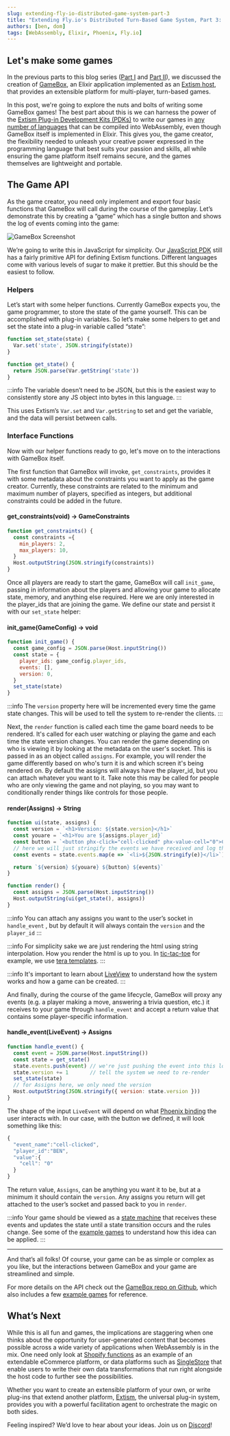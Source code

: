 ```yaml
---
slug: extending-fly-io-distributed-game-system-part-3
title: "Extending Fly.io's Distributed Turn-Based Game System, Part 3: Making Games"
authors: [ben, dom]
tags: [WebAssembly, Elixir, Phoenix, Fly.io]
---
```


## Let's make some games

In the previous parts to this blog series ([Part I](/blog/extending-fly-io-distributed-game-system-part-1) and [Part II](/blog/extending-fly-io-distributed-game-system-part-2)), 
we discussed the creation of [GameBox](https://gamebox.fly.dev/), 
an Elixir application implemented as an [Extism host](https://extism.org/docs/concepts/host-sdk), 
that provides an extensible platform for multi-player, turn-based games. 

In this post, we're going to explore the nuts and bolts of writing some GameBox games! The best part about this is we can harness the power of the 
[Extism Plug-in Development Kits (PDKs)](https://extism.org/docs/concepts/pdk) to write our games in 
[any number of languages](https://extism.org/docs/category/write-a-plug-in) that can be compiled into WebAssembly, even though GameBox itself is implemented in Elixir. 
This gives you, the game creator, the flexibility needed to unleash your creative power expressed in the programming language that best suits your passion and skills, 
all while ensuring the game platform itself remains secure, and the games themselves are lightweight and portable. 

## The Game API

As the game creator, you need only implement and export four basic functions that GameBox will call during the course of the gameplay. 
Let’s demonstrate this by creating a “game” which has a single button and shows the log of events coming into the game:

![GameBox Screenshot](/img/gamebox-log.png)

We’re going to write this in JavaScript for simplicity. Our [JavaScript PDK](https://github.com/extism/js-pdk) still has a fairly primitive 
API for defining Extism functions. Different languages come with various levels of sugar to make it prettier. But this should be the easiest to follow.

### Helpers

Let’s start with some helper functions. Currently GameBox expects you, the game programmer, to store the state of the game yourself. 
This can be accomplished with plug-in variables. So let’s make some helpers to get and set the state into a plug-in variable called “state”:

```javascript
function set_state(state) {
  Var.set('state', JSON.stringify(state))
}

function get_state() {
  return JSON.parse(Var.getString('state'))
}
```

:::info
 The variable doesn’t need to be JSON, but this is the easiest way to consistently store any JS object into bytes in this language.
:::

This uses Extism’s `Var.set` and `Var.getString` to set and get the variable, and the data will persist between calls.

### Interface Functions

Now with our helper functions ready to go, let's move on to the interactions with GameBox itself.

The first function that GameBox will invoke, `get_constraints`, provides it with some metadata about the constraints you want to apply as the game creator. 
Currently, these constraints are related to the minimum and maximum number of players, specified as integers, but additional constraints could be added in the future. 

#### get_constraints(void) -> GameConstraints

```javascript
function get_constraints() {
  const constraints ={
    min_players: 2,
    max_players: 10,
  }
  Host.outputString(JSON.stringify(constraints))
}
```

Once all players are ready to start the game, GameBox will call `init_game`, passing in information about the players and allowing your game to allocate state, 
memory, and anything else required. Here we are only interested in the player_ids that are joining the game. We define our state and persist it with our `set_state` helper:

#### init_game(GameConfig) -> void

```javascript
function init_game() {
  const game_config = JSON.parse(Host.inputString())
  const state = {
    player_ids: game_config.player_ids,
    events: [],
    version: 0,
  }
  set_state(state)
}
```

:::info
The `version` property here will be incremented every time the game state changes. This will be used to tell the system to re-render the clients.
:::

Next, the `render` function is called each time the game board needs to be rendered. It's called for each user watching or playing the game and each time the state version changes.
You can render the game depending on who is viewing it by looking at the metadata on the user's socket. This is passed in as an object called `assigns`. For example, 
you will render the game differently based on who's turn it is and which screen it's being rendered on. By default the assigns will always have the player_id, but you can attach whatever you want to it. Take note this may be called for people who are only viewing the game and not playing, so you may want to conditionally render things like controls for those people.

#### render(Assigns) → String

```javascript
function ui(state, assigns) {
  const version = `<h1>Version: ${state.version}</h1>`
  const youare = `<h1>You are ${assigns.player_id}`
  const button = `<button phx-click="cell-clicked" phx-value-cell="0">Click me</button>`
  // here we will just stringify the events we have received and log them in a list
  const events = state.events.map(e => `<li>${JSON.stringify(e)}</li>`)

  return `${version} ${youare} ${button} ${events}`
}

function render() {
  const assigns = JSON.parse(Host.inputString())
  Host.outputString(ui(get_state(), assigns))
}
```

:::info
You can attach any assigns you want to the user’s socket in `handle_event` , but by default it will always contain the `version` and the `player_id`
:::

:::info
For simplicity sake we are just rendering the html using string interpolation. How you render the html is up to you. In 
[tic-tac-toe](https://github.com/extism/game_box/blob/1bba76dd1b2f812dbd1bd2a0e7b6b43727a438c5/games/tictactoe/src/templates/app.html) for example, we use 
[tera templates](https://tera.netlify.app/).
:::

:::info
It's important to learn about [LiveView](https://hexdocs.pm/phoenix_live_view/Phoenix.LiveView.html) to understand how the system works and how a game can be created.
:::

And finally, during the course of the game lifecycle, GameBox will proxy any events (e.g. a player making a move, answering a trivia question, etc.) 
it receives to your game through `handle_event` and accept a return value that contains some player-specific information. 

#### handle_event(LiveEvent) -> Assigns

```javascript
function handle_event() {
  const event = JSON.parse(Host.inputString())
  const state = get_state()
  state.events.push(event) // we're just pushing the event into this log
  state.version += 1       // tell the system we need to re-render
  set_state(state)
  // for Assigns here, we only need the version
  Host.outputString(JSON.stringify({ version: state.version }))
}
```

The shape of the input `LiveEvent` will depend on what [Phoenix binding](https://hexdocs.pm/phoenix_live_view/bindings.html) the user interacts with. 
In our case, with the button we defined, it will look something like this:

```javascript
{
  "event_name":"cell-clicked",
  "player_id":"BEN",
  "value":{
    "cell": "0"
  }
}
```

The return value, `Assigns`, can be anything you want it to be, but at a minimum it should contain the `version`. 
Any assigns you return will get attached to the user’s socket and passed back to you in `render`. 

:::info
Your game should be viewed as a [state machine](https://developer.mozilla.org/en-US/docs/Glossary/State_machine) that receives these events and updates the state 
until a state transition occurs and the rules change. See some of the [example games](https://github.com/extism/game_box/tree/main/games) to understand how this idea can be applied. 
:::

--- 

And that’s all folks! Of course, your game can be as simple or complex as you like, but the interactions between GameBox and your game are streamlined and simple.

For more details on the API check out the [GameBox repo on Github](https://github.com/extism/game_box), 
which also includes a few [example games](https://github.com/extism/game_box/tree/main/games) for reference.

## What’s Next

While this is all fun and games, the implications are staggering when one thinks about the opportunity for user-generated content that becomes possible 
across a wide variety of applications when WebAssembly is in the mix. One need only look at [Shopify functions](https://shopify.dev/docs/apps/functions) 
as an example of an extendable eCommerce platform, or data platforms such as [SingleStore](https://www.singlestore.com/) that 
enable users to write their own data transformations that run right alongside the host code to further see the possibilities. 

Whether you want to create an extensible platform of your own, or write plug-ins that extend another platform,
 [Extism](https://extism.org/), the universal plug-in system, provides you with a powerful facilitation agent to orchestrate the magic on both sides.

Feeling inspired? We’d love to hear about your ideas. Join us on [Discord](https://discord.gg/cx3usBCWnc)!

